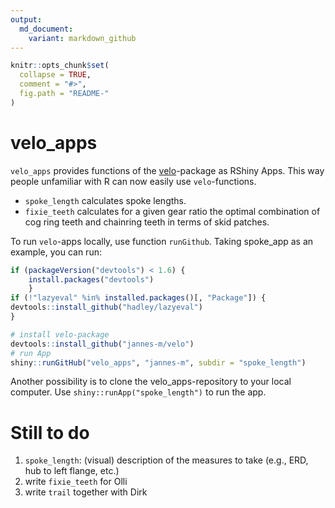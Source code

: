 ```yaml
---
output:
  md_document:
    variant: markdown_github
---
```


<!-- README.md is generated from README.Rmd. Please edit that file -->

```r
knitr::opts_chunk$set(
  collapse = TRUE,
  comment = "#>",
  fig.path = "README-"
)
```
# velo_apps
`velo_apps` provides functions of the [velo](https://github.com/jannes-m/velo)-package as RShiny Apps. This way people unfamiliar with R can now easily use `velo`-functions.

* `spoke_length` calculates spoke lengths.
* `fixie_teeth` calculates for a given gear ratio the optimal combination of cog ring teeth and chainring teeth in terms of skid patches.


To run `velo`-apps locally, use function `runGithub`. Taking spoke_app as an example, you can run:
```r
if (packageVersion("devtools") < 1.6) {
    install.packages("devtools")    
    }
if (!"lazyeval" %in% installed.packages()[, "Package"]) {
devtools::install_github("hadley/lazyeval")  
}

# install velo-package
devtools::install_github("jannes-m/velo")
# run App
shiny::runGitHub("velo_apps", "jannes-m", subdir = "spoke_length")
```

Another possibility is to clone the velo_apps-repository to your local computer. Use `shiny::runApp("spoke_length")` to run the app.

# Still to do

1. `spoke_length`: (visual) description of the measures to take (e.g., ERD, hub to left flange, etc.)
2. write `fixie_teeth` for Olli
3. write `trail` together with Dirk

